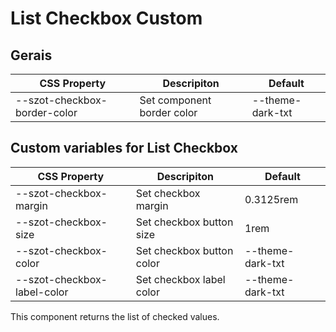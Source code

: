 
<Meta title="Components/FormFields/ListCheckbox/Custom" />

# List Checkbox Custom

## Gerais

| CSS Property                 | Descripiton                | Default          |
| ---------------------------- | -------------------------- | ---------------- |
| --szot-checkbox-border-color | Set component border color | --theme-dark-txt |

## Custom variables for List Checkbox

| CSS Property                | Descripiton               | Default          |
| --------------------------- | ------------------------- | ---------------- |
| --szot-checkbox-margin      | Set checkbox margin       | 0.3125rem        |
| --szot-checkbox-size        | Set checkbox button size  | 1rem             |
| --szot-checkbox-color       | Set checkbox button color | --theme-dark-txt |
| --szot-checkbox-label-color | Set checkbox label color  | --theme-dark-txt |

<p>This component returns the list of checked values.</p>
